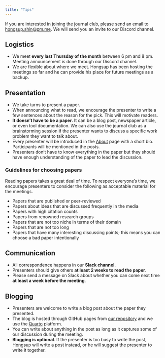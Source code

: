 ```yaml
---
title: "Tips"
---
```


If you are interested in joining the journal club, please send an email to <hongsup.shin@pm.me>. We will send you an invite to our Discord channel.

## Logistics
- We meet **every last Thursday of the month** between 6 pm and 8 pm. Meeting announcement is done through our Discord channel.
- We are flexible about where we meet. Hongsup has been hosting the meetings so far and he can provide his place for future meetings as a backup.

## Presentation
- We take turns to present a paper.
- When announcing what to read, we encourage the presenter to write a few sentences about the reason for the pick. This will motivate readers.
- **It doesn't have to be a paper.** It can be a blog post, newspaper article, or even tool documentation. We can also use the journal club as a brainstorming session if the presenter wants to discuss a specific work problem they want to talk about.
- Every presenter will be introduced in the [About](https://austinmljournalclub.github.io/about.html) page with a short bio. Participants will be mentioned in the posts.
- Presenters don't have to know everything in the paper but they should have enough understanding of the paper to lead the discussion.

### Guidelines for choosing papers
Reading papers takes a great deal of time. To respect everyone's time, we encourage presenters to consider the following as acceptable material for the meetings.

- Papers that are published or peer-reviewed
- Papers about ideas that are discussed frequently in the media
- Papers with high citation counts
- Papers from renowned research groups
- Papers that are not too niche in terms of their domain
- Papers that are not too long
- Papers that have many interesting discussing points; this means you can choose a bad paper intentionally


## Communication
- All correspondence happens in our **Slack channel**.
- Presenters should give others **at least 2 weeks to read the paper**.
- Please send a message on Slack about whether you can come next time **at least a week before the meeting**.

## Blogging
- Presenters are welcome to write a blog post about the paper they presented. 
- The blog is hosted through GitHub pages from [our repository](https://github.com/AustinMLJournalClub/AustinMLJournalClub.github.io) and we use the [Quarto](https://quarto.org/) platform. 
- You can write about anything in the post as long as it captures some of our discussion during the meeting.
- **Blogging is optional**. If the presenter is too busy to write the post, Hongsup will write a post instead, or he will suggest the presenter to write it together.

